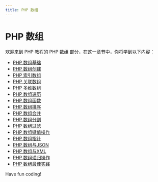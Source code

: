 ```yaml
---
title: PHP 数组
---
```


# PHP 数组

欢迎来到 PHP 教程的 PHP 数组 部分，在这一章节中，你将学到以下内容：

- [PHP 数组基础](./0-php-array-basics.mdx)
- [PHP 数组创建](./1-php-array-creation.mdx)
- [PHP 索引数组](./2-php-index-array.mdx)
- [PHP 关联数组](./3-php-associative-array.mdx)
- [PHP 多维数组](./4-php-multidimensional-array.mdx)
- [PHP 数组遍历](./5-php-array-traversal.mdx)
- [PHP 数组函数](./6-php-array-functions.mdx)
- [PHP 数组排序](./7-php-array-sorting.mdx)
- [PHP 数组合并](./8-php-array-merge.mdx)
- [PHP 数组分割](./9-php-array-split.mdx)
- [PHP 数组过滤](./10-php-array-filtering.mdx)
- [PHP 数组键值操作](./11-php-array-key-value-operation.mdx)
- [PHP 数组指针](./12-php-array-pointer.mdx)
- [PHP 数组与JSON](./13-php-array-and-json.mdx)
- [PHP 数组与XML](./14-php-array-and-xml.mdx)
- [PHP 数组递归操作](./15-php-array-recursive-operation.mdx)
- [PHP 数组最佳实践](./16-php-array-best-practices.mdx)

Have fun coding!
